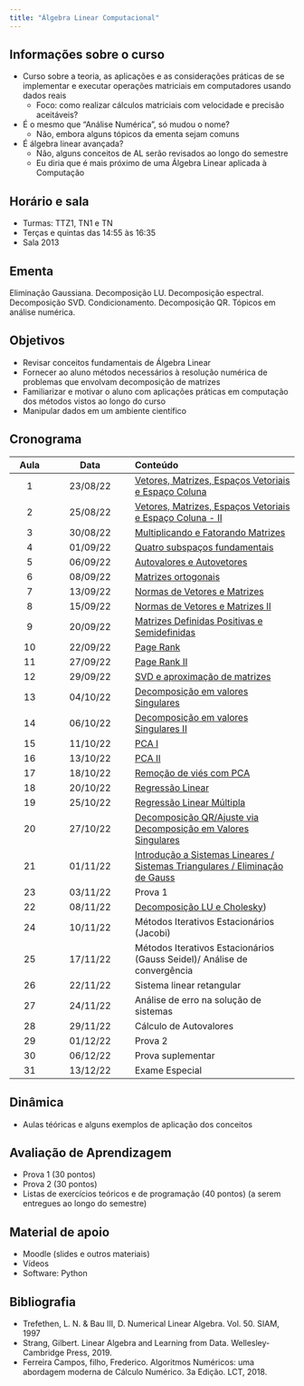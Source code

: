 ```yaml
---
title: "Álgebra Linear Computacional"
---
```


## Informações sobre o curso
- Curso sobre a teoria, as aplicações e as considerações práticas de se implementar e executar operações matriciais em computadores usando dados reais
    - Foco: como realizar cálculos matriciais com velocidade e precisão aceitáveis?
- É o mesmo que "Análise Numérica", só mudou o nome?
    - Não, embora alguns tópicos da ementa sejam comuns
- É álgebra linear avançada?
    - Não, alguns conceitos de AL serão revisados ao longo do semestre
    - Eu diria que é mais próximo de uma Álgebra Linear aplicada à Computação

## Horário e sala
- Turmas: TTZ1, TN1 e TN
- Terças e quintas das 14:55 às 16:35
- Sala 2013


## Ementa
Eliminação Gaussiana. Decomposição LU. Decomposição espectral. Decomposição SVD. Condicionamento. Decomposição QR. Tópicos em análise numérica.

## Objetivos
- Revisar conceitos fundamentais de Álgebra Linear
- Fornecer ao aluno métodos necessários à resolução numérica de problemas que envolvam decomposição de matrizes
- Familiarizar e motivar o aluno com aplicações práticas em computação dos métodos vistos ao longo do curso
- Manipular dados em um ambiente científico

## Cronograma


| Aula | Data     | Conteúdo       |
|:--:|:------:|:---------------|
| 1|23/08/22|[Vetores, Matrizes, Espaços Vetoriais e Espaço Coluna](https://heitorramos.github.io/Slides_ALC/Aula01.html)|
|2|25/08/22| [Vetores, Matrizes, Espaços Vetoriais e Espaço Coluna - II](https://heitorramos.github.io/Slides_ALC/Aula01.html)|
|3|30/08/22|[Multiplicando e Fatorando Matrizes](https://heitorramos.github.io/Slides_ALC/Aula02.html)|
|4|01/09/22|[Quatro subspaços fundamentais](https://heitorramos.github.io/Slides_ALC/Aula03.html)|
|5|06/09/22|[Autovalores e Autovetores](https://heitorramos.github.io/Slides_ALC/Aula04.html) |
|6|08/09/22|[Matrizes ortogonais <!-- colocar também matrizes positivas definidas-->](https://heitorramos.github.io/Slides_ALC/Aula05.html)|
|7|13/09/22|[Normas de Vetores e Matrizes](https://heitorramos.github.io/Slides_ALC/Aula06.html)| 
|8|15/09/22|[Normas de Vetores e Matrizes II](https://heitorramos.github.io/Slides_ALC/Aula07.html)|
|9|20/09/22|[Matrizes Definidas Positivas e Semidefinidas](https://heitorramos.github.io/Slides_ALC/Aula08.html)|
|10|22/09/22|[Page Rank](https://heitorramos.github.io/Slides_ALC/Aula09.html)|
|11|27/09/22|[Page Rank II](https://heitorramos.github.io/Slides_ALC/Aula09.html)|
|12|29/09/22|[SVD e aproximação de matrizes](https://heitorramos.github.io/Slides_ALC/Aula11.html)|
|13|04/10/22|[Decomposição em valores Singulares](https://heitorramos.github.io/Slides_ALC/Aula10.html)|
|14|06/10/22|[Decomposição em valores Singulares II](https://heitorramos.github.io/Slides_ALC/Aula10.html)|
|15|11/10/22|[PCA I](https://heitorramos.github.io/Slides_ALC/Aula12.html)|
|16|13/10/22|[PCA II](https://heitorramos.github.io/Slides_ALC/Aula13.html)|
|17|18/10/22|[Remoção de viés com PCA](https://heitorramos.github.io/Slides_ALC/Aula14.html)|
|18|20/10/22|[Regressão Linear](https://heitorramos.github.io/Slides_ALC/Aula15.html)|
|19|25/10/22|[Regressão Linear Múltipla](https://heitorramos.github.io/Slides_ALC/Aula16.html)|
|20|27/10/22|[Decomposição QR/Ajuste via Decomposição em Valores Singulares](https://heitorramos.github.io/Slides_ALC/Aula17.html)|
|21|01/11/22|[Introdução a Sistemas Lineares / Sistemas Triangulares / Eliminação de Gauss](https://heitorramos.github.io/Slides_ALC/Aula18.html)|
|23|03/11/22|[Prova 1]{.vermelho}|
|22|08/11/22|[Decomposição LU e Cholesky](https://heitorramos.github.io/Slides_ALC/Aula19.html))|
|24|10/11/22|Métodos Iterativos Estacionários (Jacobi)|
|25|17/11/22|Métodos Iterativos Estacionários (Gauss Seidel)/ Análise de convergência|
|26|22/11/22|Sistema linear retangular|
|27|24/11/22|Análise de erro na solução de sistemas|
|28|29/11/22|Cálculo de Autovalores|
|29|01/12/22|[Prova 2]{.vermelho}|
|30|06/12/22|Prova suplementar|
|31|13/12/22|Exame Especial|


## Dinâmica
- Aulas téóricas e alguns exemplos de aplicação dos conceitos 


## Avaliação de Aprendizagem
- Prova 1 (30 pontos)
- Prova 2 (30 pontos)
- Listas de exercícios teóricos e de programação (40 pontos) (a serem entregues ao longo do semestre)

## Material de apoio
- Moodle (slides e outros materiais) 
- Vídeos
- Software: Python


## Bibliografia
- Trefethen, L. N. & Bau III, D. Numerical Linear Algebra. Vol. 50. SIAM, 1997 
- Strang, Gilbert. Linear Algebra and Learning from Data. Wellesley-Cambridge Press, 2019.
- Ferreira Campos, filho, Frederico. Algoritmos Numéricos: uma abordagem moderna de Cálculo Numérico. 3a Edição. LCT, 2018.
